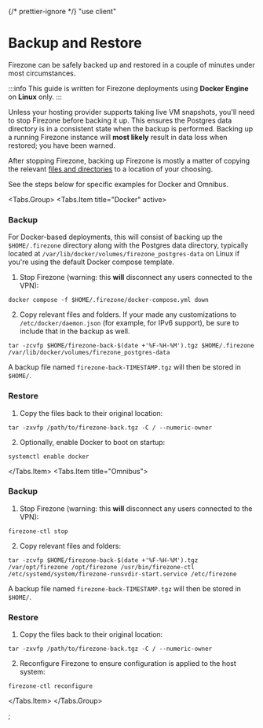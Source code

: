 {/* prettier-ignore */}
"use client"

# Backup and Restore

Firezone can be safely backed up and restored in a couple of minutes under most
circumstances.

:::info This guide is written for Firezone deployments using **Docker Engine**
on **Linux** only. :::

Unless your hosting provider supports taking live VM snapshots, you'll need to
stop Firezone before backing it up. This ensures the Postgres data directory is
in a consistent state when the backup is performed. Backing up a running
Firezone instance will **most likely** result in data loss when restored; you
have been warned.

After stopping Firezone, backing up Firezone is mostly a matter of copying the
relevant [files and directories](/docs/reference/file-and-directory-locations/)
to a location of your choosing.

See the steps below for specific examples for Docker and Omnibus.

<Tabs.Group>
<Tabs.Item title="Docker" active>

### Backup

For Docker-based deployments, this will consist of backing up the
`$HOME/.firezone` directory along with the Postgres data directory, typically
located at `/var/lib/docker/volumes/firezone_postgres-data` on Linux if you're
using the default Docker compose template.

1. Stop Firezone (warning: this **will** disconnect any users connected to the
   VPN):

```
docker compose -f $HOME/.firezone/docker-compose.yml down
```

2. Copy relevant files and folders. If your made any customizations to
   `/etc/docker/daemon.json` (for example, for IPv6 support), be sure to include
   that in the backup as well.

```
tar -zcvfp $HOME/firezone-back-$(date +'%F-%H-%M').tgz $HOME/.firezone /var/lib/docker/volumes/firezone_postgres-data
```

A backup file named `firezone-back-TIMESTAMP.tgz` will then be stored in
`$HOME/`.

### Restore

1. Copy the files back to their original location:

```
tar -zxvfp /path/to/firezone-back.tgz -C / --numeric-owner
```

2. Optionally, enable Docker to boot on startup:

```
systemctl enable docker
```

</Tabs.Item>
<Tabs.Item title="Omnibus">

### Backup

1. Stop Firezone (warning: this **will** disconnect any users connected to the
   VPN):

```
firezone-ctl stop
```

2. Copy relevant files and folders:

```
tar -zcvfp $HOME/firezone-back-$(date +'%F-%H-%M').tgz /var/opt/firezone /opt/firezone /usr/bin/firezone-ctl /etc/systemd/system/firezone-runsvdir-start.service /etc/firezone
```

A backup file named `firezone-back-TIMESTAMP.tgz` will then be stored in
`$HOME/`.

### Restore

1. Copy the files back to their original location:

```
tar -zxvfp /path/to/firezone-back.tgz -C / --numeric-owner
```

2. Reconfigure Firezone to ensure configuration is applied to the host system:

```
firezone-ctl reconfigure
```

</Tabs.Item>
</Tabs.Group>

<SupportOptions />;
